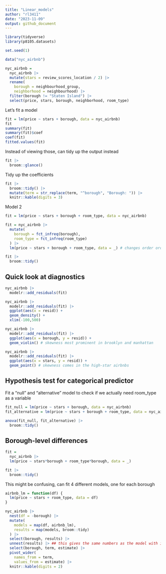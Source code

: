 ```yaml
---
title: "Linear_models"
author: "rl3411"
date: "2023-11-09"
output: github_document
---
```


```r
library(tidyverse)
library(p8105.datasets)

set.seed(1)
```

```r
data("nyc_airbnb")

nyc_airbnb = 
  nyc_airbnb |> 
  mutate(stars = review_scores_location / 2) |> 
  rename(
    borough = neighbourhood_group,
    neighborhood = neighbourhood) |> 
  filter(borough != "Staten Island") |> 
  select(price, stars, borough, neighborhood, room_type)
```

Let's fit a model

```r
fit = lm(price ~ stars + borough, data = nyc_airbnb)
fit
summary(fit)
summary(fit)$coef
coef(fit)
fitted.values(fit)
```

Instead of viewing those, can tidy up the output instead

```r
fit |> 
  broom::glance()
```

Tidy up the coefficients

```r
fit |> 
  broom::tidy() |> 
  mutate(term = str_replace(term, "^borough", "Borough: ")) |> 
  knitr::kable(digits = 3)
```

Model 2

```r
fit = lm(price ~ stars + borough + room_type, data = nyc_airbnb)

fit = nyc_airbnb |> 
  mutate(
    borough = fct_infreq(borough),
    room_type = fct_infreq(room_type)
  ) |> 
  lm(price ~ stars + borough + room_type, data = _) # changes order order, manhattan in now reference

fit |> 
  broom::tidy()
```


## Quick look at diagnostics

```r
nyc_airbnb |> 
  modelr::add_residuals(fit)

nyc_airbnb |> 
  modelr::add_residuals(fit) |> 
  ggplot(aes(x = resid)) +
  geom_density() +
  xlim(-100,500)

nyc_airbnb |> 
  modelr::add_residuals(fit) |> 
  ggplot(aes(x = borough, y = resid)) +
  geom_violin() # skewness most prominent in brooklyn and manhattan

nyc_airbnb |> 
  modelr::add_residuals(fit) |> 
  ggplot(aes(x = stars, y = resid)) +
  geom_point() # skewness comes in the high-star airbnbs
```

## Hypothesis test for categorical predictor

Fit a "null" and "alternative" model to check if we actually need room_type as a variable

```r
fit_null = lm(price ~ stars + borough, data = nyc_airbnb) 
fit_alternative = lm(price ~ stars + borough + room_type, data = nyc_airbnb)

anova(fit_null, fit_alternative) |> 
  broom::tidy()
```

## Borough-level differences

```r
fit = 
  nyc_airbnb |> 
  lm(price ~ stars*borough + room_type*borough, data = _)

fit |> 
  broom::tidy()
```

This might be confusing, can fit 4 different models, one for each borough

```r
airbnb_lm = function(df) {
  lm(price ~ stars + room_type, data = df)
}

nyc_airbnb |> 
  nest(df = -borough) |> 
  mutate(
    models = map(df, airbnb_lm),
    results = map(models, broom::tidy)
  ) |> 
  select(borough, results) |> 
  unnest(results) |> ## this gives the same numbers as the model with interactions
  select(borough, term, estimate) |> 
  pivot_wider(
    names_from = term, 
    values_from = estimate) |> 
  knitr::kable(digits = 2) 
```

























